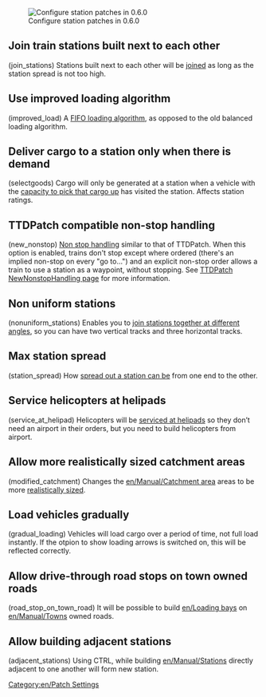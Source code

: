 {{en/Archive/Manual/Settings/Patch Config}}
[[File:en/Patches-Station.png|right|frame|Configure station patches in 0.6.0]]
==Join train stations built next to each other==
(join_stations) Stations built next to each other will be [[en/Archive/Manual/Settings/Join train stations|joined]] as long as the station spread is not too high.

==Use improved loading algorithm==
(improved_load) A [[en/Archive/Manual/Settings/Improved Loading|FIFO loading algorithm]], as opposed to the old balanced loading algorithm.

==Deliver cargo to a station only when there is demand==
(selectgoods) Cargo will only be generated at a station when a vehicle with the [[en/Archive/Manual/Settings/Select goods|capacity to pick that cargo up]] has visited the station.  Affects station ratings.

==TTDPatch compatible non-stop handling==
(new_nonstop) [[en/Archive/Manual/Non-stop|Non stop handling]] similar to that of TTDPatch.
When this option is enabled, trains don't stop except where ordered (there's an implied non-stop on every "go to...") and an explicit non-stop order allows a train to use a station as a waypoint, without stopping.  See [http://wiki.ttdpatch.net/tiki-index.php?page=NewNonstopHandling TTDPatch NewNonstopHandling page] for more information.

==Non uniform stations==
(nonuniform_stations) Enables you to [[en/Archive/Manual/Settings/Nonuniform stations|join stations together at different angles]], so you can have two vertical tracks and three horizontal tracks.

==Max station spread==
(station_spread) How [[en/Archive/Manual/Settings/Change station spread|spread out a station can be]] from one end to the other.

==Service helicopters at helipads==
(service_at_helipad) Helicopters will be [[en/Archive/Manual/Settings/Service at helipad|serviced at helipads]] so they don’t need an airport in their orders, but you need to build helicopters from airport.

==Allow more realistically sized catchment areas==
(modified_catchment) Changes the [[en/Manual/Catchment area]] areas to be more [[en/Archive/Manual/Settings/Modified catchment|realistically sized]].

==Load vehicles gradually==
(gradual_loading) Vehicles will load cargo over a period of time, not full load instantly. If the otpion to show loading arrows is switched on, this will be reflected correctly.

== Allow drive-through road stops on town owned roads ==
(road_stop_on_town_road) It will be possible to build [[en/Loading bay]]s on [[en/Manual/Towns]] owned roads.

== Allow building adjacent stations ==
(adjacent_stations) Using CTRL, while building [[en/Manual/Stations]] directly adjacent to one another will form new station.

<!-- ==Leave station when any cargo is full, if ‘full load’==
(full_load_any) When this patch is enabled the vehicle will leave when [[full load any cargo|any cargo is fully loaded]]. If you use lots of planes to transport passengers and mail you may want to disable this patch. -->

[[Category:en/Patch Settings]]